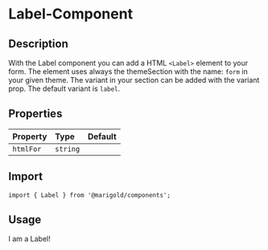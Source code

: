 
<Meta title="Components/Form/Label" />

# Label-Component

## Description

With the Label component you can add a HTML `<Label>` element to your form.
The element uses always the themeSection with the name: `form` in your given theme. The variant in your section can be added with the variant prop. The default variant is `label`.

## Properties

| Property  | Type     | Default |
| :-------- | :------- | :------ |
| `htmlFor` | `string` |         |

## Import

```tsx
import { Label } from '@marigold/components';
```

## Usage

<Preview>
  <Story name="label">
    <Label variant="label" htmlFor="labelId">
      I am a Label!
    </Label>
  </Story>
</Preview>
